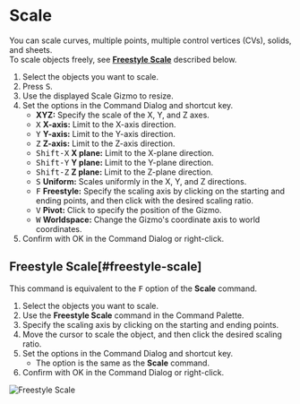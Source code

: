 
# Scale

<Reference shortcut="S" command="Scale" button="Left of Command Bar" />

You can scale curves, multiple points, multiple control vertices (CVs), solids, and sheets.<br />
To scale objects freely, see [**Freestyle Scale**](#freestyle-scale) described below.

1. Select the objects you want to scale.
2. Press <kbd>S</kbd>.
3. Use the displayed Scale Gizmo to resize.
4. Set the options in the Command Dialog and shortcut key.
   - **XYZ:** Specify the scale of the X, Y, and Z axes.
   - <kbd>X</kbd> **X-axis:** Limit to the X-axis direction.
   - <kbd>Y</kbd> **Y-axis:** Limit to the Y-axis direction.
   - <kbd>Z</kbd> **Z-axis:** Limit to the Z-axis direction.
   - <kbd>Shift-X</kbd> **X plane:** Limit to the X-plane direction.
   - <kbd>Shift-Y</kbd> **Y plane:** Limit to the Y-plane direction.
   - <kbd>Shift-Z</kbd> **Z plane:** Limit to the Z-plane direction.
   - <kbd>S</kbd> **Uniform:** Scales uniformly in the X, Y, and Z directions.
   - <kbd>F</kbd> **Freestyle:** Specify the scaling axis by clicking on the starting and ending points, and then click with the desired scaling ratio.
   - <kbd>V</kbd> **Pivot:** Click to specify the position of the Gizmo.
   - <kbd>W</kbd> **Worldspace:** Change the Gizmo's coordinate axis to world coordinates.
4. Confirm with OK in the Command Dialog or right-click. 

## Freestyle Scale[#freestyle-scale]

This command is equivalent to the <kbd>F</kbd> option of the **Scale** command.

1. Select the objects you want to scale.
2. Use the **Freestyle Scale** command in the Command Palette.
3. Specify the scaling axis by clicking on the starting and ending points.
4. Move the cursor to scale the object, and then click the desired scaling ratio.
5. Set the options in the Command Dialog and shortcut key.
   - The option is the same as the **Scale** command.
6. Confirm with OK in the Command Dialog or right-click.

![Freestyle Scale](/img/freestyle-scale.gif)



